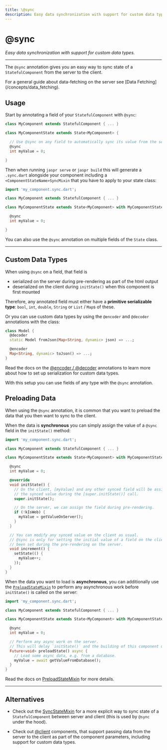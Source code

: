 ```yaml
---
title: \@sync
description: Easy data synchronization with support for custom data types.
---
```


# @sync
*Easy data synchronization with support for custom data types.*

---

The `@sync` annotation gives you an easy way to sync state of a `StatefulComponent` from the server to the client.

<Info>
For a general guide about data-fetching on the server see [Data Fetching](/concepts/data_fetching).
</Info>

## Usage

Start by annotating a field of your `StatefulComponent` with `@sync`:

```dart title="lib/my_component.dart"
class MyComponent extends StatefulComponent { ... }

class MyComponentState extends State<MyComponent> {

  // Use @sync on any field to automatically sync its value from the server to the client.
  @sync
  int myValue = 0;

}
```

Then when running `jaspr serve` or `jaspr build` this will generate a `.sync.dart` alongside your component including
a `<ComponentStateName>SyncMixin` that you have to apply to your state class:

```dart title="lib/my_component.dart"
import 'my_component.sync.dart';

class MyComponent extends StatefulComponent { ... }

class MyComponentState extends State<MyComponent> with MyComponentStateSyncMixin {

  @sync
  int myValue = 0;

}
```

You can also use the `@sync` annotation on multiple fields of the `State` class.

---

## Custom Data Types

When using `@sync` on a field, that field is

- serialized on the server during pre-rendering as part of the html output
- deserialized on the client during `initState()` when this component is first mounted

Therefore, any annotated field must either have a **primitive serializable type**: `bool`, `int`, `double`, `String` or `List` / `Map`s of these.

Or you can use custom data types by using the `@encoder` and `@decoder` annotations with the class:

```dart title="model.dart"
class Model {
  @decoder
  static Model fromJson(Map<String, dynamic> json) => ...;

  @encoder
  Map<String, dynamic> toJson() => ...;
}
```

Read the docs on the [@encoder / @decoder](/utils/at_encoder_decoder) annotations to learn more about how to set up
serialization for custom data types.

With this setup you can use fields of any type with the `@sync` annotation.

## Preloading Data

When using the `@sync` annotation, it is common that you want to preload the data that you then want to sync to the client.

When the data is **synchronous** you can simply assign the value of a `@sync` field in the `initState()` method:

```dart title="lib/my_component.dart"
import 'my_component.sync.dart';

class MyComponent extends StatefulComponent { ... }

class MyComponentState extends State<MyComponent> with MyComponentStateSyncMixin {

  @sync
  int myValue = 0;

  @override
  void initState() {
    // On the client, [myValue] and any other synced field will be assigned
    // the synced value during the [super.initState()] call.
    super.initState();

    // On the server, we can assign the field during pre-rendering.
    if (!kIsWeb) {
      myValue = getValueOnServer();
    }
  }

  // You can modify any synced value on the client as usual.
  // @sync is only for setting the initial value of a field on the client to a value that has
  // been set during the pre-rendering on the server.
  void increment() {
    setState(() {
      myValue++;
    });
  }
}
```

When the data you want to load is **asynchronous**, you can additionally use the [`PreloadStateMixin`](/utils/preload_state_mixin)
to perform any asynchronous work before `initState()` is called on the server:

```dart title="lib/my_component.dart"
import 'my_component.sync.dart';

class MyComponent extends StatefulComponent { ... }

class MyComponentState extends State<MyComponent> with MyComponentStateSyncMixin, PreloadStateMixin {

  @sync
  int myValue = 0;

  // Perform any async work on the server.
  // This will delay `initState()` and the building of this component until the future is completed.
  Future<void> preloadState() async {
    // Load some async data, e.g. from a database.
    myValue = await getValueFromDatabase();
  }
}
```

Read the docs on [PreloadStateMixin](/utils/preload_state_mixin) for more details.

---

## Alternatives

- Check out the [SyncStateMixin](/utils/sync_state_mixin) for a more explicit way to sync state of a `StatefulComponent`
  between server and client (this is used by `@sync` under the hood).

- Check out [@client](/utils/at_client) components, that support passing data from the server to the client as part
  of the component parameters, including support for custom data types.

